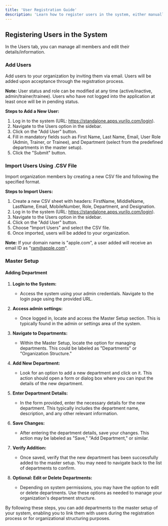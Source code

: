 ```yaml
---
title: 'User Registration Guide'
description: 'Learn how to register users in the system, either manually or by importing via a CSV file.'
---
```


## Registering Users in the System

In the Users tab, you can manage all members and edit their details/information.

### Add Users

Add users to your organization by inviting them via email. Users will be added upon acceptance through the registration process.

**Note:** User status and role can be modified at any time (active/inactive, admin/trainer/trainee). Users who have not logged into the application at least once will be in pending status.

**Steps to Add a New User:**
1. Log in to the system (URL: https://standalone.apps.vurilo.com/login).
2. Navigate to the Users option in the sidebar.
3. Click on the "Add User" button.
4. Fill in mandatory fields such as First Name, Last Name, Email, User Role (Admin, Trainer, or Trainee), and Department (select from the predefined departments in the master setup).
5. Click the "Submit" button.

### Import Users Using .CSV File

Import organization members by creating a new CSV file and following the specified format.

**Steps to Import Users:**
1. Create a new CSV sheet with headers: FirstName, MiddleName, LastName, Email, MobileNumber, Role, Department, and Designation.
2. Log in to the system (URL: https://standalone.apps.vurilo.com/login).
3. Navigate to the Users option in the sidebar.
4. Click on the "Add User" button.
5. Choose "Import Users" and select the CSV file.
6. Once imported, users will be added to your organization.

**Note:** If your domain name is "apple.com", a user added will receive an email ID as "ram@apple.com".

### Master Setup

#### Adding Department

1. **Login to the System:**
   - Access the system using your admin credentials. Navigate to the login page using the provided URL.

2. **Access admin settings:**
   - Once logged in, locate and access the Master Setup section. This is typically found in the admin or settings area of the system.

3. **Navigate to Departments:**
   - Within the Master Setup, locate the option for managing departments. This could be labeled as "Departments" or "Organization Structure."

4. **Add New Department:**
   - Look for an option to add a new department and click on it. This action should open a form or dialog box where you can input the details of the new department.

5. **Enter Department Details:**
   - In the form provided, enter the necessary details for the new department. This typically includes the department name, description, and any other relevant information.

6. **Save Changes:**
   - After entering the department details, save your changes. This action may be labeled as "Save," "Add Department," or similar.

7. **Verify Addition:**
   - Once saved, verify that the new department has been successfully added to the master setup. You may need to navigate back to the list of departments to confirm.

8. **Optional: Edit or Delete Departments:**
   - Depending on system permissions, you may have the option to edit or delete departments. Use these options as needed to manage your organization's department structure.

By following these steps, you can add departments to the master setup of your system, enabling you to link them with users during the registration process or for organizational structuring purposes.
